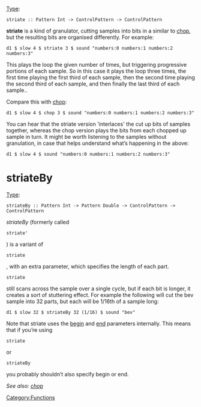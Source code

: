 {{DISPLAYTITLE:striate}} 
[[Type signature|Type]]: <source inline>striate :: Pattern Int -> ControlPattern -> ControlPattern</source>

'''striate''' is a kind of granulator, cutting samples into bits in a similar to [[chop]], but the resulting bits are organised differently. For example:

<source>
d1 $ slow 4 $ striate 3 $ sound "numbers:0 numbers:1 numbers:2 numbers:3"
</source>

This plays the loop the given number of times, but triggering progressive portions of each sample. So in this case it plays the loop three times, the first time playing the first third of each sample, then the second time playing the second third of each sample, and then finally the last third of each sample.. 

Compare this with [[chop]]:

<source>
d1 $ slow 4 $ chop 3 $ sound "numbers:0 numbers:1 numbers:2 numbers:3"
</source>

You can hear that the striate version 'interlaces' the cut up bits of samples together, whereas the chop version plays the bits from each chopped up sample in turn. It might be worth listening to the samples without granulation, in case that helps understand what’s happening in the above:

<source>
d1 $ slow 4 $ sound "numbers:0 numbers:1 numbers:2 numbers:3"
</source>

= striateBy =
[[Type signature|Type]]: <source inline>striateBy :: Pattern Int -> Pattern Double -> ControlPattern -> ControlPattern</source>

''striateBy'' (formerly called <source inline>striate'</source>) is a variant of <source inline>striate</source>, with an extra parameter, which specifies the length of each part. <source inline>striate</source> still scans across the sample over a single cycle, but if each bit is longer, it creates a sort of stuttering effect. For example the following will cut the bev sample into 32 parts, but each will be 1/16th of a sample long:

<source>
d1 $ slow 32 $ striateBy 32 (1/16) $ sound "bev"
</source>

Note that striate uses the [[begin]] and [[end]] parameters internally. This means that if you’re using <source inline>striate</source> or <source inline>striateBy</source> you probably shouldn’t also specify begin or end.

''See also: [[chop]]''

[[Category:Functions]]
